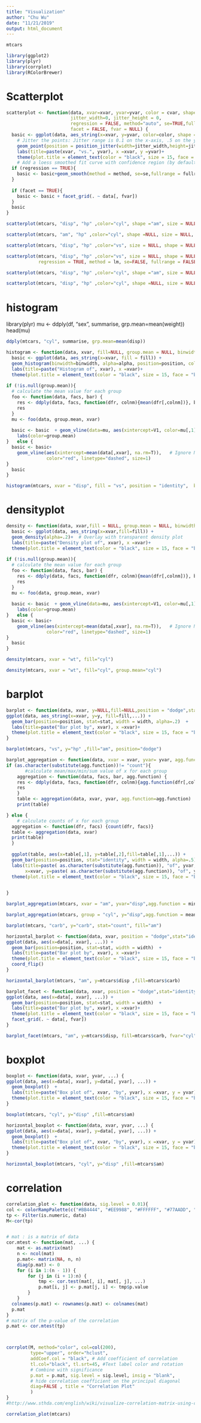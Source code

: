 ```yaml
---
title: "Visualization"
author: "Chu Wu"
date: "11/21/2019"
output: html_document
---
```



```r
mtcars

```


```r
library(ggplot2)
library(plyr)
library(corrplot)
library(RColorBrewer)
```

# Scatterplot

```r
scatterplot <- function(data, xvar=xvar, yvar=yvar, color = cvar, shape = svar, size=zvar, 
                        jitter_width=0, jitter_height = 0,
                        regression = FALSE, method="auto", se=TRUE,fullrange=TRUE,
                        facet = FALSE, fvar = NULL) {
  basic <- ggplot(data, aes_string(x=xvar, y=yvar, color=color, shape = shape, size = size)) +  
    # Jitter the points: Jitter range is 0.1 on the x-axis, .5 on the y-axis
    geom_point(position = position_jitter(width=jitter_width,height=jitter_height))  + 
    labs(title=paste(xvar, "vs.", yvar), x =xvar, y =yvar)+ 
    theme(plot.title = element_text(color = "black", size = 15, face = "bold",hjust = 0.5))
    # Add a loess smoothed fit curve with confidence region (by default includes 95% confidence region)
  if (regression == TRUE){
    basic <- basic+geom_smooth(method = method, se=se,fullrange = fullrange) 
  }  
  
  if (facet == TRUE){
    basic <- basic + facet_grid(. ~ data[, fvar])  
  }
  basic
}

```


```r
scatterplot(mtcars, "disp", "hp" ,color="cyl", shape ="am", size = NULL)
```

```r
scatterplot(mtcars, "am", "hp" ,color="cyl", shape =NULL, size = NULL, jitter_height = 0.5, jitter_width = 0.1)
```


```r
scatterplot(mtcars, "disp", "hp" ,color="vs", size = NULL, shape = NULL, regression = TRUE)
```

```r
scatterplot(mtcars, "disp", "hp" ,color="vs", size = NULL, shape = NULL, 
            regression = TRUE, method = lm, se=FALSE, fullrange = FALSE)
```

```r
scatterplot(mtcars, "disp", "hp" ,color="cyl", shape ="am", size = NULL,  facet = TRUE, fvar = "cyl")
```


```r
scatterplot(mtcars, "disp", "hp" ,color="cyl", shape =NULL, size = NULL, regression = TRUE, method=lm, facet = TRUE, fvar = "cyl")
```



# histogram

library(plyr)
mu <- ddply(df, "sex", summarise, grp.mean=mean(weight))
head(mu)
```r
ddply(mtcars, "cyl", summarise, grp.mean=mean(disp))
```


```r
histogram <- function(data, xvar, fill=NULL, group.mean = NULL, binwidth=200, alpha=.4, position="identity"){
  basic <- ggplot(data, aes_string(x=xvar, fill = fill)) +
  geom_histogram(binwidth=binwidth, alpha=alpha, position=position, colour="black")+ 
  labs(title=paste("Histogram of", xvar), x =xvar)+ 
  theme(plot.title = element_text(color = "black", size = 15, face = "bold",hjust = 0.5))
  
if (!is.null(group.mean)){
  # calculate the mean value for each group  
  foo <- function(data, facs, bar) {
    res <- ddply(data, facs, function(dfr, colnm){mean(dfr[,colnm])}, bar)
    res
  }
  mu <- foo(data, group.mean, xvar)
  
  basic <- basic  + geom_vline(data=mu, aes(xintercept=V1, color=mu[,1]),linetype="dashed")+
    labs(color=group.mean)
}   else {
  basic <- basic+
    geom_vline(aes(xintercept=mean(data[,xvar], na.rm=T)),   # Ignore NA values for mean
               color="red", linetype="dashed", size=1)
}
  basic
}
```

```r
histogram(mtcars, xvar = "disp", fill = "vs", position = "identity",  binwidth=100,group.mean="vs")
```


# densityplot

```r
density <- function(data, xvar,fill = NULL, group.mean = NULL, binwidth=0.5){
  basic <- ggplot(data, aes_string(x=xvar,fill=fill)) + 
  geom_density(alpha=.2)+  # Overlay with transparent density plot 
  labs(title=paste("Density plot of", xvar), x =xvar)+ 
  theme(plot.title = element_text(color = "black", size = 15, face = "bold",hjust = 0.5))
  
if (!is.null(group.mean)){
  # calculate the mean value for each group  
  foo <- function(data, facs, bar) {
    res <- ddply(data, facs, function(dfr, colnm){mean(dfr[,colnm])}, bar)
    res
  }
  mu <- foo(data, group.mean, xvar)
  
  basic <- basic  + geom_vline(data=mu, aes(xintercept=V1, color=mu[,1]),linetype="dashed")+
    labs(color=group.mean)
}   else {
  basic <- basic+
    geom_vline(aes(xintercept=mean(data[,xvar], na.rm=T)),   # Ignore NA values for mean
               color="red", linetype="dashed", size=1)
}
  basic
}
```

```r
density(mtcars, xvar = "wt", fill="cyl")
```
```r
density(mtcars, xvar = "wt", fill="cyl", group.mean="cyl")
```



# barplot

```r
barplot <- function(data, xvar, y=NULL,fill=NULL,position = "dodge",stat="identity",width=0.7,...) {
ggplot(data, aes_string(x=xvar, y=y, fill=fill,...)) +   
  geom_bar(position=position, stat=stat, width = width, alpha=.2)  + 
  labs(title=paste("Bar plot by", xvar), x =xvar)+ 
  theme(plot.title = element_text(color = "black", size = 15, face = "bold",hjust = 0.5))
}
```



```r
barplot(mtcars, "vs", y="hp" ,fill="am", position="dodge")
```


```r
barplot_aggregation <- function(data, xvar = xvar, yvar= yvar, agg.function = mean, position = "dodge",width=0.7,...) {
if (as.character(substitute(agg.function))!= "count"){
       #calculate mean/max/min/sum value of x for each group
    aggregation <- function(data, facs, bar, agg.function) {
    res <- ddply(data, facs, function(dfr, colnm){agg.function(dfr[,colnm])}, bar)
    res
    }
    table <- aggregation(data, xvar, yvar, agg.function=agg.function) 
    print(table)

} else {
    # calculate counts of x for each group
  aggregation <- function(dfr, facs) {count(dfr, facs)}
  table <- aggregation(data, xvar)
  print(table)
  }
  
  ggplot(table, aes(x=table[,1], y=table[,2],fill=table[,1],...)) +   
  geom_bar(position=position, stat="identity", width = width, alpha=.5)  + 
  labs(title=paste( as.character(substitute(agg.function)), "of", yvar, "by", xvar), 
       x=xvar, y=paste( as.character(substitute(agg.function)), "of", yvar), fill=xvar)+ 
  theme(plot.title = element_text(color = "black", size = 15, face = "bold",hjust = 0.5)) 

  
}
```

```r
barplot_aggregation(mtcars, xvar = "am", yvar="disp",agg.function = min)
```

```r
barplot_aggregation(mtcars, group = "cyl", y="disp",agg.function = mean)
```

```r
barplot(mtcars, "carb", y="carb", stat="count", fill="am")
```

```r
horizontal_barplot <- function(data, xvar, position = "dodge",stat="identity",width=0.7,...) {
ggplot(data, aes(x=data[, xvar], ...)) +   
  geom_bar(position=position, stat=stat, width = width)  + 
  labs(title=paste("Bar plot by", xvar), x =xvar)+ 
  theme(plot.title = element_text(color = "black", size = 15, face = "bold",hjust = 0.5))+
  coord_flip()
}
```
```r
horizontal_barplot(mtcars, "am", y=mtcars$disp ,fill=mtcars$carb)
```

```r
barplot_facet <- function(data, xvar, position = "dodge",stat="identity",width=0.7,..., fvar) {
ggplot(data, aes(x=data[, xvar], ...)) +   
  geom_bar(position=position, stat=stat, width = width)  + 
  labs(title=paste("Bar plot by", xvar), x =xvar)+ 
  theme(plot.title = element_text(color = "black", size = 15, face = "bold",hjust = 0.5)) + 
  facet_grid(. ~ data[, fvar])  
}
```
```r
barplot_facet(mtcars, "am", y=mtcars$disp, fill=mtcars$carb, fvar="cyl")
```



# boxplot

```r
boxplot <- function(data, xvar, yvar, ...) {
ggplot(data, aes(x=data[, xvar], y=data[, yvar], ...)) +   
  geom_boxplot()  + 
  labs(title=paste("Box plot of", xvar, "by", yvar), x =xvar, y = yvar)+ 
  theme(plot.title = element_text(color = "black", size = 15, face = "bold",hjust = 0.5))
}
```
```r
boxplot(mtcars, "cyl", y="disp" ,fill=mtcars$am)
```


```r
horizontal_boxplot <- function(data, xvar, yvar, ...) {
ggplot(data, aes(x=data[, xvar], y=data[, yvar], ...)) +   
  geom_boxplot()  + 
  labs(title=paste("Box plot of", xvar, "by", yvar), x =xvar, y = yvar)+ 
  theme(plot.title = element_text(color = "black", size = 15, face = "bold",hjust = 0.5))+ coord_flip()
}
```
```r
horizontal_boxplot(mtcars, "cyl", y="disp" ,fill=mtcars$am)
```


# correlation


```r

correlation_plot <- function(data, sig.level = 0.01){
col <- colorRampPalette(c("#BB4444", "#EE9988", "#FFFFFF", "#77AADD", "#4477AA"))
tp <- Filter(is.numeric, data)
M<-cor(tp)


# mat : is a matrix of data
cor.mtest <- function(mat, ...) {
    mat <- as.matrix(mat)
    n <- ncol(mat)
    p.mat<- matrix(NA, n, n)
    diag(p.mat) <- 0
    for (i in 1:(n - 1)) {
        for (j in (i + 1):n) {
            tmp <- cor.test(mat[, i], mat[, j], ...)
            p.mat[i, j] <- p.mat[j, i] <- tmp$p.value
        }
    }
  colnames(p.mat) <- rownames(p.mat) <- colnames(mat)
  p.mat
}
# matrix of the p-value of the correlation
p.mat <- cor.mtest(tp)



corrplot(M, method="color", col=col(200),  
         type="upper", order="hclust", 
         addCoef.col = "black", # Add coefficient of correlation
         tl.col="black", tl.srt=45, #Text label color and rotation
         # Combine with significance
         p.mat = p.mat, sig.level = sig.level, insig = "blank", 
         # hide correlation coefficient on the principal diagonal
         diag=FALSE , title = "Correlation Plot"
         )
}
#http://www.sthda.com/english/wiki/visualize-correlation-matrix-using-correlogram
```

```r
correlation_plot(mtcars)
```

